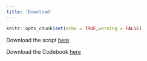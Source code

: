 ```yaml
---
title: 'Download'
---
```


```r
knitr::opts_chunk$set(echo = TRUE,warning = FALSE)
```

Download the script [here]()


Download the Codebook [here]()


